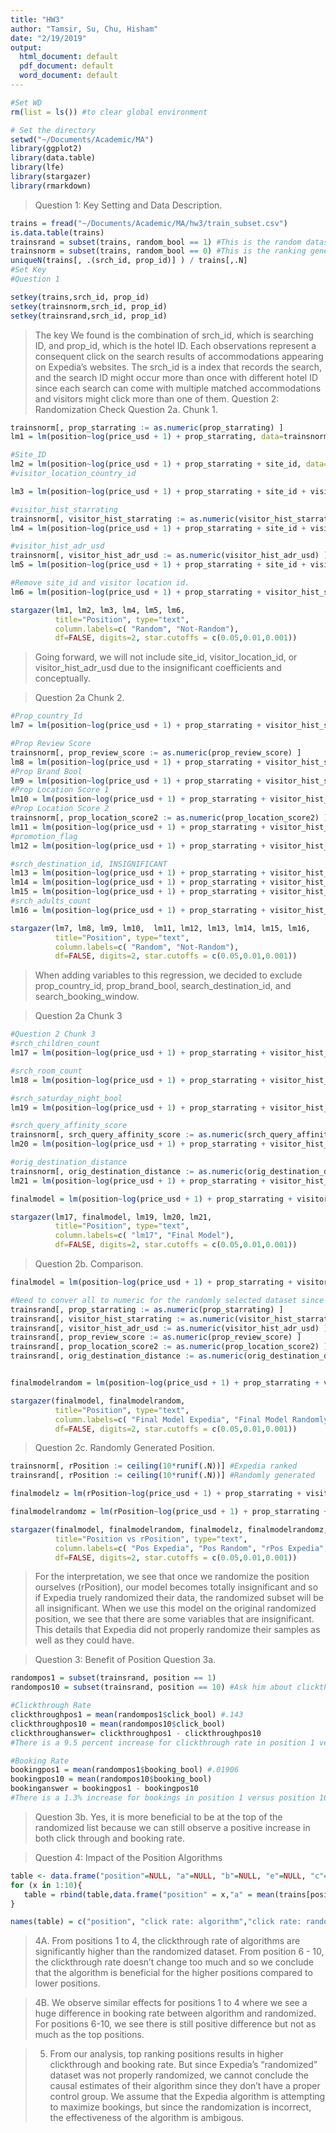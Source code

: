 ```yaml
---
title: "HW3"
author: "Tamsir, Su, Chu, Hisham"
date: "2/19/2019"
output: 
  html_document: default
  pdf_document: default
  word_document: default
---
```


  
``` r
#Set WD 
rm(list = ls()) #to clear global environment

# Set the directory
setwd("~/Documents/Academic/MA")
library(ggplot2)
library(data.table)
library(lfe)
library(stargazer)
library(rmarkdown)

```

>Question 1: Key Setting and Data Description. 

```r
trains = fread("~/Documents/Academic/MA/hw3/train_subset.csv")
is.data.table(trains)
trainsrand = subset(trains, random_bool == 1) #This is the random dataset
trainsnorm = subset(trains, random_bool == 0) #This is the ranking generated by Expedias algorithm. 
uniqueN(trains[, .(srch_id, prop_id)] ) / trains[,.N]
#Set Key
#Question 1 

setkey(trains,srch_id, prop_id)
setkey(trainsnorm,srch_id, prop_id)
setkey(trainsrand,srch_id, prop_id)


``` 
> The key We found is the combination of srch_id, which is searching ID, and prop_id, which is the hotel ID. Each observations represent a consequent click on the search results of accommodations appearing on Expedia's websites. The srch_id is a index that records the search, and the search ID might occur more than once with different hotel ID since each search can come with multiple matched accommodations and visitors might click more than one of them. 
>Question 2: Randomization Check
>Question 2a. Chunk 1. 

```r
trainsnorm[, prop_starrating := as.numeric(prop_starrating) ]
lm1 = lm(position~log(price_usd + 1) + prop_starrating, data=trainsnorm)

#Site_ID
lm2 = lm(position~log(price_usd + 1) + prop_starrating + site_id, data=trainsnorm)
#visitor_location_country_id

lm3 = lm(position~log(price_usd + 1) + prop_starrating + site_id + visitor_location_country_id, data=trainsnorm)

#visitor_hist_starrating
trainsnorm[, visitor_hist_starrating := as.numeric(visitor_hist_starrating) ]
lm4 = lm(position~log(price_usd + 1) + prop_starrating + site_id + visitor_location_country_id + visitor_hist_starrating, data=trainsnorm)

#visitor_hist_adr_usd
trainsnorm[, visitor_hist_adr_usd := as.numeric(visitor_hist_adr_usd) ]
lm5 = lm(position~log(price_usd + 1) + prop_starrating + site_id + visitor_location_country_id + visitor_hist_starrating + visitor_hist_adr_usd, data=trainsnorm)

#Remove site_id and visitor location id. 
lm6 = lm(position~log(price_usd + 1) + prop_starrating + visitor_hist_starrating + visitor_hist_adr_usd, data=trainsnorm)

stargazer(lm1, lm2, lm3, lm4, lm5, lm6,         
          title="Position", type="text", 
          column.labels=c( "Random", "Not-Random"),
          df=FALSE, digits=2, star.cutoffs = c(0.05,0.01,0.001)) 
``` 
> Going forward, we will not include site_id, visitor_location_id, or visitor_hist_adr_usd due to the insignificant coefficients and conceptually. 

>Question 2a Chunk 2. 

``` r
#Prop_country_Id
lm7 = lm(position~log(price_usd + 1) + prop_starrating + visitor_hist_starrating + prop_country_id, data=trainsnorm)

#Prop Review Score
trainsnorm[, prop_review_score := as.numeric(prop_review_score) ]
lm8 = lm(position~log(price_usd + 1) + prop_starrating + visitor_hist_starrating + prop_country_id + prop_review_score, data=trainsnorm)
#Prop Brand Bool
lm9 = lm(position~log(price_usd + 1) + prop_starrating + visitor_hist_starrating + prop_review_score + prop_brand_bool, data=trainsnorm) #Best Model so far. 
#Prop Location Score 1
lm10 = lm(position~log(price_usd + 1) + prop_starrating + visitor_hist_starrating + prop_review_score + prop_brand_bool + prop_location_score1, data=trainsnorm) 
#Prop Location Score 2
trainsnorm[, prop_location_score2 := as.numeric(prop_location_score2) ]
lm11 = lm(position~log(price_usd + 1) + prop_starrating + visitor_hist_starrating + prop_review_score + prop_brand_bool + prop_location_score1 + prop_location_score2, data=trainsnorm) 
#promotion_flag
lm12 = lm(position~log(price_usd + 1) + prop_starrating + visitor_hist_starrating + prop_review_score + prop_brand_bool + prop_location_score1 + prop_location_score2 + promotion_flag, data=trainsnorm) 

#srch_destination_id, INSIGNIFICANT
lm13 = lm(position~log(price_usd + 1) + prop_starrating + visitor_hist_starrating + prop_review_score + prop_brand_bool + prop_location_score1 + prop_location_score2 + promotion_flag + srch_destination_id, data=trainsnorm) #srch_length_of_stay
lm14 = lm(position~log(price_usd + 1) + prop_starrating + visitor_hist_starrating + prop_review_score + prop_brand_bool + prop_location_score1 + prop_location_score2 + promotion_flag + srch_length_of_stay, data=trainsnorm) #srch_booking_window, INSIGNIFICANT
lm15 = lm(position~log(price_usd + 1) + prop_starrating + visitor_hist_starrating + prop_review_score + prop_brand_bool + prop_location_score1 + prop_location_score2 + promotion_flag + srch_length_of_stay + srch_booking_window, data=trainsnorm)
#srch_adults_count
lm16 = lm(position~log(price_usd + 1) + prop_starrating + visitor_hist_starrating + prop_review_score + prop_brand_bool + prop_location_score1 + prop_location_score2 + promotion_flag + srch_length_of_stay + srch_adults_count, data=trainsnorm)

stargazer(lm7, lm8, lm9, lm10,  lm11, lm12, lm13, lm14, lm15, lm16,             
          title="Position", type="text", 
          column.labels=c( "Random", "Not-Random"),
          df=FALSE, digits=2, star.cutoffs = c(0.05,0.01,0.001))
``` 
> When adding variables to this regression, we decided to exclude prop_country_id, prop_brand_bool, search_destination_id, and search_booking_window. 

>Question 2a Chunk 3

```r
#Question 2 Chunk 3
#srch_children_count
lm17 = lm(position~log(price_usd + 1) + prop_starrating + visitor_hist_starrating + prop_review_score + prop_location_score1 + prop_location_score2 + promotion_flag + srch_length_of_stay + srch_adults_count + srch_children_count, data=trainsnorm)

#srch_room_count
lm18 = lm(position~log(price_usd + 1) + prop_starrating + visitor_hist_starrating + prop_review_score + prop_location_score1 + prop_location_score2 + promotion_flag + srch_length_of_stay + srch_adults_count + srch_children_count + srch_room_count, data=trainsnorm)

#srch_saturday_night_bool
lm19 = lm(position~log(price_usd + 1) + prop_starrating + visitor_hist_starrating + prop_review_score + prop_location_score1 + prop_location_score2 + promotion_flag + srch_length_of_stay + srch_adults_count + srch_children_count + srch_room_count + srch_saturday_night_bool, data=trainsnorm) #Insignificant. Will not Add. 

#srch_query_affinity_score
trainsnorm[, srch_query_affinity_score := as.numeric(srch_query_affinity_score) ]
lm20 = lm(position~log(price_usd + 1) + prop_starrating + visitor_hist_starrating + prop_review_score + prop_location_score1 + prop_location_score2 + promotion_flag + srch_length_of_stay + srch_adults_count + srch_children_count + srch_room_count + srch_query_affinity_score, data=trainsnorm) #Insignificant. Will not Add. Plus it has low observations without null values. 

#orig_destination_distance
trainsnorm[, orig_destination_distance := as.numeric(orig_destination_distance) ]
lm21 = lm(position~log(price_usd + 1) + prop_starrating + visitor_hist_starrating + prop_review_score + prop_location_score1 + prop_location_score2 + promotion_flag + srch_length_of_stay + srch_adults_count + srch_children_count + srch_room_count + orig_destination_distance, data=trainsnorm) #Insignificant. Will not add. 

finalmodel = lm(position~log(price_usd + 1) + prop_starrating + visitor_hist_starrating + prop_review_score + prop_location_score1 + prop_location_score2 + promotion_flag + srch_length_of_stay + srch_adults_count + srch_children_count + srch_room_count, data=trainsnorm) #Same as lm18. 

stargazer(lm17, finalmodel, lm19, lm20, lm21,                
          title="Position", type="text", 
          column.labels=c( "lm17", "Final Model"),
          df=FALSE, digits=2, star.cutoffs = c(0.05,0.01,0.001))

``` 
>Question 2b. Comparison. 

```r
finalmodel = lm(position~log(price_usd + 1) + prop_starrating + visitor_hist_starrating + prop_review_score + prop_location_score1 + prop_location_score2 + promotion_flag + srch_length_of_stay + srch_adults_count + srch_children_count + srch_room_count, data=trainsnorm)

#Need to conver all to numeric for the randomly selected dataset since I subsetted the data beforehand. 
trainsrand[, prop_starrating := as.numeric(prop_starrating) ]
trainsrand[, visitor_hist_starrating := as.numeric(visitor_hist_starrating) ]
trainsrand[, visitor_hist_adr_usd := as.numeric(visitor_hist_adr_usd) ]
trainsrand[, prop_review_score := as.numeric(prop_review_score) ]
trainsrand[, prop_location_score2 := as.numeric(prop_location_score2) ]
trainsrand[, orig_destination_distance := as.numeric(orig_destination_distance) ]


finalmodelrandom = lm(position~log(price_usd + 1) + prop_starrating + visitor_hist_starrating + prop_review_score + prop_location_score1 + prop_location_score2 + promotion_flag + srch_length_of_stay + srch_adults_count + srch_children_count + srch_room_count, data=trainsrand)

stargazer(finalmodel, finalmodelrandom,                
          title="Position", type="text", 
          column.labels=c( "Final Model Expedia", "Final Model Randomly Selected"),
          df=FALSE, digits=2, star.cutoffs = c(0.05,0.01,0.001))

``` 

>Question 2c. Randomly Generated Position.

```r
trainsnorm[, rPosition := ceiling(10*runif(.N))] #Expedia ranked
trainsrand[, rPosition := ceiling(10*runif(.N))] #Randomly generated

finalmodelz = lm(rPosition~log(price_usd + 1) + prop_starrating + visitor_hist_starrating + prop_review_score + prop_location_score1 + prop_location_score2 + promotion_flag + srch_length_of_stay + srch_adults_count + srch_children_count + srch_room_count, data=trainsnorm)

finalmodelrandomz = lm(rPosition~log(price_usd + 1) + prop_starrating + visitor_hist_starrating + prop_review_score + prop_location_score1 + prop_location_score2 + promotion_flag + srch_length_of_stay + srch_adults_count + srch_children_count + srch_room_count, data=trainsrand)

stargazer(finalmodel, finalmodelrandom, finalmodelz, finalmodelrandomz,                 
          title="Position vs rPosition", type="text", 
          column.labels=c( "Pos Expedia", "Pos Random", "rPos Expedia", "rPos Random"),
          df=FALSE, digits=2, star.cutoffs = c(0.05,0.01,0.001))

```
> For the interpretation, we see that once we randomize the position ourselves (rPosition), our model becomes totally insignificant and so if Expedia truely randomized their data, the randomized subset will be all insignificant. When we use this model on the original randomized position, we see that there are some variables that are insignificant. This details that Expedia did not properly randomize their samples as well as they could have. 

>Question 3: Benefit of Position
>Question 3a. 

``` r
randompos1 = subset(trainsrand, position == 1)
randompos10 = subset(trainsrand, position == 10) #Ask him about clickthrough rate

#Clickthrough Rate
clickthroughpos1 = mean(randompos1$click_bool) #.143
clickthroughpos10 = mean(randompos10$click_bool)
clickthroughanswer= clickthroughpos1 - clickthroughpos10
#There is a 9.5 percent increase for clickthrough rate in position 1 versus postion 10.  

#Booking Rate
bookingpos1 = mean(randompos1$booking_bool) #.01906
bookingpos10 = mean(randompos10$booking_bool)
bookinganswer = bookingpos1 - bookingpos10
#There is a 1.3% increase for bookings in position 1 versus position 10. 
``` 
> Question 3b. Yes, it is more beneficial to be at the top of the randomized list because we can still observe a positive increase in both click through and booking rate. 

>Question 4: Impact of the Position Algorithms

``` r
table <- data.frame("position"=NULL, "a"=NULL, "b"=NULL, "e"=NULL, "c"=NULL,"d"=NULL, "f"=NULL)
for (x in 1:10){
   table = rbind(table,data.frame("position" = x,"a" = mean(trains[position == x & random_bool == 0, click_bool]),"b" = mean(trains[position == x & random_bool == 1, click_bool]),"e" = (mean(trains[position == x & random_bool == 0, click_bool])-mean(trains[position == x & random_bool == 1, click_bool])),"c" = mean(trains[position == x & random_bool == 0, booking_bool]),"d" = mean(trains[position == x & random_bool == 1, booking_bool]), "f" = (mean(trains[position == x & random_bool == 0, booking_bool])-mean(trains[position == x & random_bool == 1, booking_bool]))))
}

names(table) = c("position", "click rate: algorithm","click rate: random"," difference of click rate", "booking rate: algorithm", "booking rate: random", "difference of booking rate")


``` 

>4A. From positions 1 to 4, the clickthrough rate of algorithms are significantly higher than the randomized dataset. From position 6 - 10, the clickthrough rate doesn't change too much and so we conclude that the algorithm is beneficial for the higher positions compared to lower positions. 

>4B. We observe similar effects for positions 1 to 4 where we see a huge difference in booking rate between algorithm and randomized. For positions 6-10, we see there is still positive difference but not as much as the top positions. 

>5. From our analysis, top ranking positions results in higher clickthrough and booking rate. But since Expedia's "randomized" dataset was not properly randomized, we cannot conclude the causal estimates of their algorithm since they don't have a proper control group. We assume that the Expedia algorithm is attempting to maximize bookings, but since the randomization is incorrect, the effectiveness of the algorithm is ambigous. 